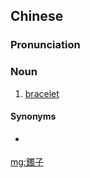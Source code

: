 {{also|镯子}}
==Chinese==
{{zh-forms|s=镯子}}

===Pronunciation===
{{zh-pron
|m=zhuózi
|cat=n
}}

===Noun===
{{zh-noun|mw=個|mw2=對|mw2=支|mw3=隻}}

# [[bracelet]]

====Synonyms====
* {{zh-l|手鐲}} {{qualifier|slightly more formal}}

{{zh-cat|Jewelry}}

[[mg:鐲子]]